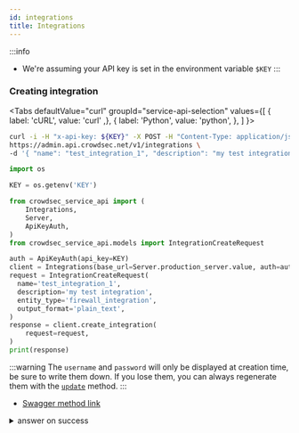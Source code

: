 ```yaml
---
id: integrations
title: Integrations
---
```



:::info
 - We're assuming your API key is set in the environment variable `$KEY`
:::

### Creating integration

<Tabs
  defaultValue="curl"
  groupId="service-api-selection"
  values={[
    { label: 'cURL', value: 'curl' ,},
    { label: 'Python', value: 'python', },
  ]
}>
<TabItem value="curl">

```bash
curl -i -H "x-api-key: ${KEY}" -X POST -H "Content-Type: application/json" \
https://admin.api.crowdsec.net/v1/integrations \
-d '{ "name": "test_integration_1", "description": "my test integration", "entity_type": "firewall_integration", "output_format": "plain_text" }'
```

</TabItem>
<TabItem value="python">

```python
import os

KEY = os.getenv('KEY')

from crowdsec_service_api import (
    Integrations,
    Server,
    ApiKeyAuth,
)
from crowdsec_service_api.models import IntegrationCreateRequest

auth = ApiKeyAuth(api_key=KEY)
client = Integrations(base_url=Server.production_server.value, auth=auth)
request = IntegrationCreateRequest(
  name='test_integration_1',
  description='my test integration',
  entity_type='firewall_integration',
  output_format='plain_text',
)
response = client.create_integration(
    request=request,
)
print(response)
```

</TabItem>
</Tabs>

:::warning
The `username` and `password` will only be displayed at creation time, be sure to write them down. If you lose them, you can always regenerate them with the [`update`](https://admin.api.crowdsec.net/v1/docs#/Integrations/updateIntegration) method.
:::

 - [Swagger method link](https://admin.api.crowdsec.net/v1/docs#/Integrations/createIntegration)

<details>
  <summary>answer on success</summary>
```json
{
  "id": "INTEGRATIONID12345",
  "name": "test_integration_1",
  "organization_id": "MY-ORG-ID-abcdef1234",
  "description": "my test integration",
  "created_at": "2024-06-07T14:00:31.645929Z",
  "updated_at": "2024-06-07T14:00:31.645943Z",
  "entity_type": "firewall_integration",
  "output_format": "plain_text",
  "last_pull": null,
  "blocklists": [],
  "endpoint": "https://admin.api.crowdsec.net/v1/integrations/INTEGRATIONID12345/content",
  "stats": {
    "count": 0
  },
  "credentials": {
    "username": "<login>",
    "password": "<password>"
  }
}

```
</details>

### View integration content

View integration content allows you to preview the list of IPs that are returned to your firewall (or whatever is going to consume the integration).

```bash
curl -i -u '<login>:<password>' https://admin.api.crowdsec.net/v1/integrations/INTEGRATIONID12345/content
```
